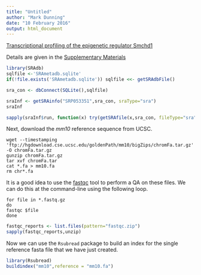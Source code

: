 ```yaml
---
title: "Untitled"
author: "Mark Dunning"
date: "10 February 2016"
output: html_document
---
```


[Transcriptional profiling of the epigenetic regulator Smchd1](http://www.sciencedirect.com/science/article/pii/S2213596015301306)

Details are given in the [Supplementary Materials](http://bioinf.wehi.edu.au/folders/smchd1/Smchd1.html)

```r
library(SRAdb)
sqlfile <-'SRAmetadb.sqlite'
if(!file.exists('SRAmetadb.sqlite')) sqlfile <<- getSRAdbFile()
```

```r
sra_con <- dbConnect(SQLite(),sqlfile)
```

```r
sraInf <- getSRAinfo("SRP053351",sra_con, sraType="sra")
sraInf
```


```r
sapply(sraInf$run, function(x) try(getSRAfile(x,sra_con, fileType="sra"),silent=TRUE))
```

Next, download the *mm10* reference sequence from UCSC.

```{}
wget --timestamping 'ftp://hgdownload.cse.ucsc.edu/goldenPath/mm10/bigZips/chromFa.tar.gz' -O chromFa.tar.gz
gunzip chromFa.tar.gz
tar xvf chromFa.tar
cat *.fa > mm10.fa
rm chr*.fa
```

It is a good idea to use the [fastqc](http://www.bioinformatics.babraham.ac.uk/projects/fastqc/) tool to perform a QA on these files. We can do this at the command-line using the following loop.

```{}
for file in *.fastq.gz
do
fastqc $file
done
```

```r
fastqc_reports <- list.files(pattern="fastqc.zip")
sapply(fastqc_reports,unzip)
```

Now we can use the `Rsubread` package to build an index for the single reference fasta file that we have just created.

```r
library(Rsubread)
buildindex("mm10",reference = "mm10.fa")
```

